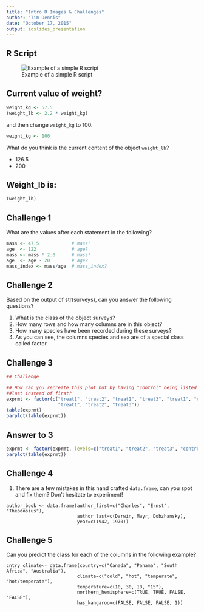 ```yaml
---
title: "Intro R Images & Challenges"
author: "Tim Dennis"
date: "October 17, 2015"
output: ioslides_presentation
---
```


## R Script

![Example of a simple R script](img/r_starting_example_script.png)

## Current value of weight?
```r
weight_kg <- 57.5
(weight_lb <- 2.2 * weight_kg)
```

and then change `weight_kg` to 100.

```r
weight_kg <- 100
```


What do you think is the current content of the object `weight_lb`?

* 126.5 
* 200

## Weight_lb is:

```r
(weight_lb)
```

## Challenge 1

What are the values after each statement in the following?

```r
mass <- 47.5            # mass?
age  <- 122             # age?
mass <- mass * 2.0      # mass?
age  <- age - 20        # age?
mass_index <- mass/age  # mass_index?
```

## Challenge 2

Based on the output of str(surveys), can you answer the following questions?

1. What is the class of the object surveys?
2. How many rows and how many columns are in this object?
3. How many species have been recorded during these surveys?
4. As you can see, the columns species and sex are of a special class called factor. 

## Challenge 3 

```r
## Challenge

## How can you recreate this plot but by having "control" being listed
##last instead of first?
exprmt <- factor(c("treat1", "treat2", "treat1", "treat3", "treat1", "control",
                   "treat1", "treat2", "treat3"))
table(exprmt)
barplot(table(exprmt))
```

## Answer to 3 

```r
exprmt <- factor(exprmt, levels=c("treat1", "treat2", "treat3", "control"))
barplot(table(exprmt))
```

## Challenge 4

1. There are a few mistakes in this hand crafted `data.frame`, can you spot and
fix them? Don't hesitate to experiment!

```
author_book <- data.frame(author_first=c("Charles", "Ernst", "Theodosius"),
                          author_last=c(Darwin, Mayr, Dobzhansky),
                          year=c(1942, 1970))
```


## Challenge 5

Can you predict the class for each of the columns in the following example?

```
cntry_climate<- data.frame(country=c("Canada", "Panama", "South Africa", "Australia"),
                          climate=c("cold", "hot", "temperate", "hot/temperate"),
                          temperature=c(10, 30, 18, "15"),
                          northern_hemisphere=c(TRUE, TRUE, FALSE, "FALSE"),
                          has_kangaroo=c(FALSE, FALSE, FALSE, 1))
```

